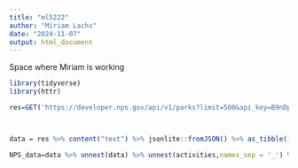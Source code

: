 ```yaml
---
title: "ml5222"
author: "Miriam Lachs"
date: "2024-11-07"
output: html_document
---
```


Space where Miriam is working 

```r
library(tidyverse)
library(httr)

res=GET('https://developer.nps.gov/api/v1/parks?limit=500&api_key=B9nDpbkbrb3kSOjz6kXSxMJ3d6MSpUvt1QqYdeyn')



data = res %>% content("text") %>% jsonlite::fromJSON() %>% as_tibble()
```

```r
NPS_data=data %>% unnest(data) %>% unnest(activities,names_sep = '_') %>% unnest(entranceFees,names_sep = '_')
```

